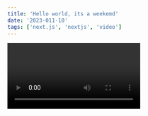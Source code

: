 ```yaml
---
title: 'Hello world, its a weekemd'
date: '2023-011-10'
tags: ['next.js', 'nextjs', 'video']
---
```


<Video id="tjeaZDavPt4" />

# Weekend post

We recommend using static Generation with or without data

```ts
const sum = (num1: number, num2: number): number => {
    return num1 + num2
}
console.log(sum(6, 4)) // 10
```

We can use static generation for many types of pages.